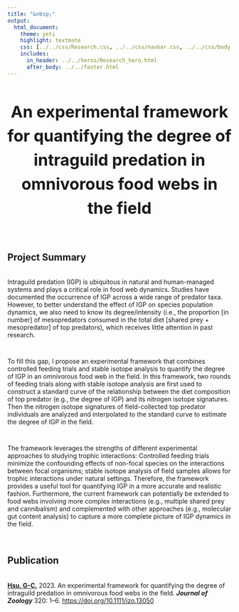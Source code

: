 ```yaml
---
title: "&nbsp;"
output:
  html_document:
    theme: yeti
    highlight: textmate
    css: [../../css/Research.css, ../../css/navbar.css, ../../css/body.css]
    includes:
      in_header: ../../heros/Research_hero.html
      after_body: ../../footer.html
---
```


<style>
h1 {text-align: center !important; 
   font-weight: bold !important; 
   font-size: 36px !important;
   line-height: 1.5em;}
   
h2 {font-weight: bold !important;} 
   
.External_link{
  border-radius: 5px;
  border: none;
  text-align: center;
  text-decoration: none;
  display: inline-block;
  width: 60px;
}

</style>

<div>
# An experimental framework for quantifying the degree of intraguild predation in omnivorous food webs in the field
</div>

<br>

## Project Summary
<div style="height: 0.25em;"></div>

Intraguild predation (IGP) is ubiquitous in natural and human-managed systems and plays a critical role in food web dynamics. Studies have documented the occurrence of IGP across a wide range of predator taxa. However, to better understand the effect of IGP on species population dynamics, we also need to know its degree/intensity (i.e., the proportion [in number] of mesopredators consumed in the total diet [shared prey + mesopredator] of top predators), which receives little attention in past research.

<div style="height: 1em;"></div>

To fill this gap, I propose an experimental framework that combines controlled feeding trials and stable isotope analysis to quantify the degree of IGP in an omnivorous food web in the field. In this framework, two rounds of feeding trials along with stable isotope analysis are first used to construct a standard curve of the relationship between the diet composition of top predator (e.g., the degree of IGP) and its nitrogen isotope signatures. Then the nitrogen isotope signatures of field-collected top predator individuals are analyzed and interpolated to the standard curve to estimate the degree of IGP in the field. 

<div style="height: 1em;"></div>

The framework leverages the strengths of different experimental approaches to studying trophic interactions: Controlled feeding trials minimize the confounding effects of non-focal species on the interactions between focal organisms; stable isotope analysis of field samples allows for trophic interactions under natural settings. Therefore, the framework provides a useful tool for quantifying IGP in a more accurate and realistic fashion. Furthermore, the current framework can potentially be extended to food webs involving more complex interactions (e.g., multiple shared prey and cannibalism) and complemented with other approaches (e.g., molecular gut content analysis) to capture a more complete picture of IGP dynamics in the field.

<br>

## Publication
<div style="height: 0.25em;"></div>

<p><b><u>Hsu, G-C.</u></b> 2023. An experimental framework for quantifying the degree of intraguild predation in omnivorous food webs in the field. <i>**Journal of Zoology**</i> 320: 1–6.
<a href="https://doi.org/10.1111/jzo.13050" target="_blank"> https://doi.org/10.1111/jzo.13050</a></p>


